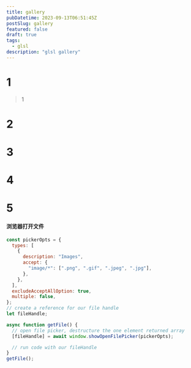 ```yaml
---
title: gallery
pubDatetime: 2023-09-13T06:51:45Z
postSlug: gallery
featured: false
draft: true
tags:
  - glsl
description: "glsl gallery"
---
```



<Gallery client:load />

# 1

> 1

# 2

# 3

# 4

# 5

#### 浏览器打开文件

```js
const pickerOpts = {
  types: [
    {
      description: "Images",
      accept: {
        "image/*": [".png", ".gif", ".jpeg", ".jpg"],
      },
    },
  ],
  excludeAcceptAllOption: true,
  multiple: false,
};
// create a reference for our file handle
let fileHandle;

async function getFile() {
  // open file picker, destructure the one element returned array
  [fileHandle] = await window.showOpenFilePicker(pickerOpts);

  // run code with our fileHandle
}
getFile();
```
